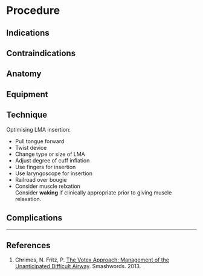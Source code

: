 # Procedure

## Indications

## Contraindications

## Anatomy

## Equipment

## Technique

Optimising LMA insertion:

* Pull tongue forward
* Twist device
* Change type or size of LMA
* Adjust degree of cuff inflation
* Use fingers for insertion
* Use laryngoscope for insertion
* Railroad over bougie
* Consider muscle relxation  
Consider **waking** if clinically appropriate prior to giving muscle relaxation.

## Complications


---

## References

1. Chrimes, N. Fritz, P. [The Votex Approach: Management of the Unanticipated Difficult Airway](https://www.smashwords.com/books/view/277513). Smashwords. 2013.